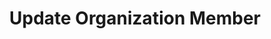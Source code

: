 ---
openapi: firework-v2-openapi put /firework/v2/organizations/{organization_id}/members/{user_id}
title: Update Organization Member
---